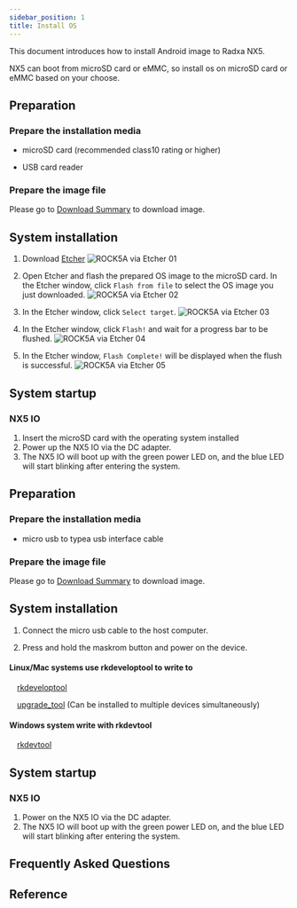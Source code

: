 ```yaml
---
sidebar_position: 1
title: Install OS
---
```


This document introduces how to install Android image to Radxa NX5.

NX5 can boot from microSD card or eMMC, so install os on microSD card or eMMC based on your choose.

<Tabs queryString="target">

<TabItem value="microSD " label="Install OS on microSD card">

## Preparation

### Prepare the installation media

- microSD card (recommended class10 rating or higher)

- USB card reader

### Prepare the image file

Please go to [Download Summary](../getting-started/download.md) to download image.

## System installation

1. Download [Etcher](https://etcher.balena.io/)
   ![ROCK5A via Etcher 01](/img/rock5a/rock5a-etcher.webp)

2. Open Etcher and flash the prepared OS image to the microSD card. In the Etcher window, click `Flash from file` to select the OS image you just downloaded.
   ![ROCK5A via Etcher 02](/img/rock5a/rock5a-etcher-1.webp)

3. In the Etcher window, click `Select target`.
   ![ROCK5A via Etcher 03](/img/rock5a/rock5a-etcher-2.webp)

4. In the Etcher window, click `Flash!` and wait for a progress bar to be flushed.
   ![ROCK5A via Etcher 04](/img/rock5a/rock5a-etcher-3.webp)

5. In the Etcher window, `Flash Complete!` will be displayed when the flush is successful.
   ![ROCK5A via Etcher 05](/img/rock5a/rock5a-etcher-4.webp)

## System startup

### NX5 IO

1. Insert the microSD card with the operating system installed
2. Power up the NX5 IO via the DC adapter.
3. The NX5 IO will boot up with the green power LED on, and the blue LED will start blinking after entering the system.

</TabItem>

<TabItem value="eMMC" label="Install OS on eMMC ">

## Preparation

### Prepare the installation media

- micro usb to typea usb interface cable

### Prepare the image file

Please go to [Download Summary](../getting-started/download.md) to download image.

## System installation

1. Connect the micro usb cable to the host computer.

2. Press and hold the maskrom button and power on the device.

<Tabs queryString="target">

<TabItem value="Linux/Mac" label="Linux">

#### Linux/Mac systems use rkdeveloptool to write to

&emsp;[rkdeveloptool](../radxa-os/low-level-dev/rkdeveloptool.md)

&emsp;[upgrade_tool](../radxa-os/low-level-dev/upgrade-tool.md) (Can be installed to multiple devices simultaneously)

</TabItem>

<TabItem value="Windows" label="Windows">

#### Windows system write with rkdevtool

&emsp;[rkdevtool](../radxa-os/low-level-dev/rkdevtool.md)

</TabItem>

</Tabs>

## System startup

### NX5 IO

1. Power on the NX5 IO via the DC adapter.
2. The NX5 IO will boot up with the green power LED on, and the blue LED will start blinking after entering the system.

</TabItem>

</Tabs>

## Frequently Asked Questions

## Reference
